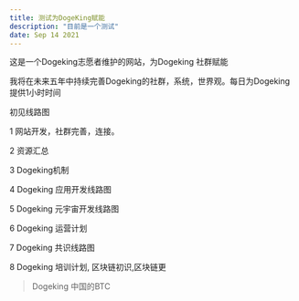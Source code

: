 ```yaml
---
title: 测试为DogeKing赋能
description: "目前是一个测试"
date: Sep 14 2021
---
```


这是一个Dogeking志愿者维护的网站，为Dogeking 社群赋能

我将在未来五年中持续完善Dogeking的社群，系统，世界观。每日为Dogeking提供1小时时间

初见线路图

1 网站开发，社群完善，连接。

2 资源汇总

3 Dogeking机制

4 Dogeking 应用开发线路图

5 Dogeking 元宇宙开发线路图

6 Dogeking 运营计划

7 Dogeking 共识线路图

8 Dogeking 培训计划, 区块链初识,区块链更

> Dogeking 中国的BTC
